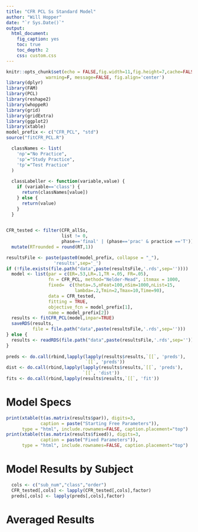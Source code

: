 ```yaml
---
title: "CFR PCL Ss Standard Model"
author: "Will Hopper"
date: "`r Sys.Date()`"
output: 
  html_document:
    fig_caption: yes
    toc: true
    toc_depth: 2
    css: custom.css
---
```

```r
knitr::opts_chunk$set(echo = FALSE,fig.width=11,fig.height=7,cache=FALSE, 
               warning=F, message=FALSE, fig.align='center')
library(dplyr)
library(FAM)
library(PCL)
library(reshape2)
library(whoppeR)
library(grid)
library(gridExtra)
library(ggplot2)
library(xtable)
model_prefix <- c("CFR_PCL", "std")
source("fitCFR_PCL.R")
```

```r
  classNames <- list(
    'np'="No Practice",
    'sp'="Study Practice",
    'tp'="Test Practice"
  )  
  
  classLabeller <- function(variable,value) {        
    if (variable=='class') {
      return(classNames[value])
    } else {
      return(value)
    }
  }
  
```

```r
CFR_tested <- filter(CFR_allSs,
                     list != 0,
                     phase=='final' | (phase=='prac' & practice =='T')) %>%
  mutate(RTrounded = round(RT,1))
```

```r
resultsFile <- paste(paste0(model_prefix, collapse = "_"),
                  'results',sep='_')
if (!file.exists(file.path("data",paste(resultsFile,'.rds',sep=''))))  {
  model <- list(par = c(ER=.53,LR=.1,TR =.05, FR=.05),
                fn = CFR_PCL, method="Nelder-Mead", itnmax = 1000,
                fixed=  c(theta=.5,nFeat=100,nSim=1000,nList=15,
                          lambda=.2,Tmin=2,Tmax=10,Time=90),
                data = CFR_tested,
                fitting = TRUE,
                objective_fcn = model_prefix[1],
                name = model_prefix[2])
  results <- fitCFR_PCL(model,inpar=TRUE)
  saveRDS(results,
          file = file.path("data",paste(resultsFile,'.rds',sep='')))  
} else {
  results <- readRDS(file.path("data",paste(resultsFile,'.rds',sep='')))
}
  
preds <- do.call(rbind,lapply(lapply(results$results,`[[`, 'preds'),
                              `[[`, 'preds'))
dist <- do.call(rbind,lapply(lapply(results$results,`[[`, 'preds'),
                             `[[`, 'dist'))
fits <- do.call(rbind,lapply(results$results,`[[`, 'fit'))
```

# Model Specs
```r
print(xtable(t(as.matrix(results$par)), digits=3,
             caption = paste("Starting Free Parameters")),
      type = "html", include.rownames=FALSE, caption.placement="top")
print(xtable(t(as.matrix(results$fixed)), digits=3,
             caption = paste("Fixed Parameters")),
      type = "html", include.rownames=FALSE, caption.placement="top")
```

# Model Results by Subject
```r
  cols <- c("sub_num","class","order")
  CFR_tested[,cols] <- lapply(CFR_tested[,cols],factor)
  preds[,cols] <- lapply(preds[,cols],factor)
```

# Averaged Results
```r
```
